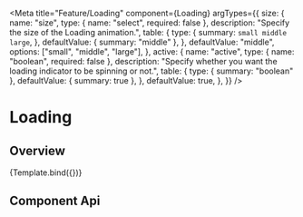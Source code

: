 
<Meta
  title="Feature/Loading"
  component={Loading}
  argTypes={{
    size: {
      name: "size",
      type: { name: "select", required: false },
      description: "Specify the size of the Loading animation.",
      table: {
        type: {
          summary: `small middle large`,
        },
        defaultValue: { summary: "middle" },
      },
      defaultValue: "middle",
      options: ["small", "middle", "large"],
    },
    active: {
      name: "active",
      type: { name: "boolean", required: false },
      description:
        "Specify whether you want the loading indicator to be spinning or not.",
      table: {
        type: { summary: "boolean" },
        defaultValue: { summary: true },
      },
      defaultValue: true,
    },
  }}
/>

# Loading

## Overview


<Canvas>
  <Story name="Primary" args={{}}>
    {Template.bind({})}
  </Story>
</Canvas>

## Component Api

<ArgsTable story="Primary" />
